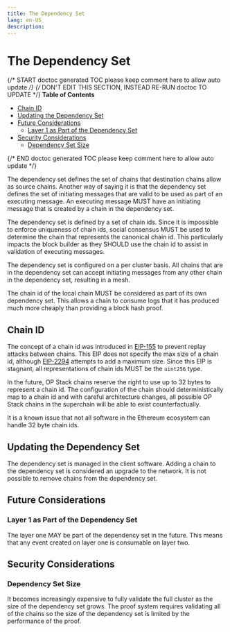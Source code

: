 ```yaml
---
title: The Dependency Set
lang: en-US
description:
---
```


# The Dependency Set

{/* START doctoc generated TOC please keep comment here to allow auto update */}
{/* DON'T EDIT THIS SECTION, INSTEAD RE-RUN doctoc TO UPDATE */}
**Table of Contents**

- [Chain ID](#chain-id)
- [Updating the Dependency Set](#updating-the-dependency-set)
- [Future Considerations](#future-considerations)
  - [Layer 1 as Part of the Dependency Set](#layer-1-as-part-of-the-dependency-set)
- [Security Considerations](#security-considerations)
  - [Dependency Set Size](#dependency-set-size)

{/* END doctoc generated TOC please keep comment here to allow auto update */}

The dependency set defines the set of chains that destination chains allow as source chains. Another way of
saying it is that the dependency set defines the set of initiating messages that are valid to be used
as part of an executing message. An executing message MUST have an initiating message that is created by a chain
in the dependency set.

The dependency set is defined by a set of chain ids. Since it is impossible to enforce uniqueness of chain ids,
social consensus MUST be used to determine the chain that represents the canonical chain id. This
particularly impacts the block builder as they SHOULD use the chain id to assist in validation
of executing messages.

The dependency set is configured on a per cluster basis. All chains that are in the dependency set
can accept initiating messages from any other chain in the dependency set, resulting in a mesh.

The chain id of the local chain MUST be considered as part of its own dependency set. This allows a chain
to consume logs that it has produced much more cheaply than providing a block hash proof.

## Chain ID

The concept of a chain id was introduced in [EIP-155](https://eips.ethereum.org/EIPS/eip-155) to prevent
replay attacks between chains. This EIP does not specify the max size of a chain id, although
[EIP-2294](https://eips.ethereum.org/EIPS/eip-2294) attempts to add a maximum size. Since this EIP is
stagnant, all representations of chain ids MUST be the `uint256` type.

In the future, OP Stack chains reserve the right to use up to 32 bytes to represent a chain id. The
configuration of the chain should deterministically map to a chain id and with careful architecture
changes, all possible OP Stack chains in the superchain will be able to exist counterfactually.

It is a known issue that not all software in the Ethereum ecosystem can handle 32 byte chain ids.

## Updating the Dependency Set

The dependency set is managed in the client software. Adding a chain to the dependency set is
considered an upgrade to the network. It is not possible to remove chains from the dependency set.

## Future Considerations

### Layer 1 as Part of the Dependency Set

The layer one MAY be part of the dependency set in the future. This means that any event
created on layer one is consumable on layer two.

## Security Considerations

### Dependency Set Size

It becomes increasingly expensive to fully validate the full cluster as the size of the dependency
set grows. The proof system requires validating all of the chains so the size of the dependency
set is limited by the performance of the proof.
